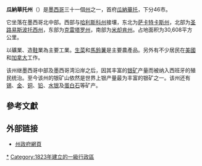 {{Infobox settlement
| name                    = 瓜納華托州<br />{{lang|es|Guanajuato}}
| official_name           = ''Estado Libre y Soberano de Guanajuato''
| native_name_lang        = es
| settlement_type         = [[墨西哥行政區劃|州]]
| image_flag              = Flag of Guanajuato.svg
| flag_size               = 100px
| flag_alt                =
| image_shield            = Coat of arms of Guanajuato.svg
| shield_size             = 60px
| shield_alt              =
| shield_link             = 瓜納華托州徽
| image_seal              = 
| seal_size               = 
| seal_link               = 
| nickname                = <!--NO-->
| motto                   = <!--NO-->
| anthem                  = <!--NO-->
| image_map               = Guanajuato in Mexico (location map scheme).svg
| map_caption             = 瓜納華托州在墨西哥的位置
| coordinates             = {{coord|21|1|N|101|16|W|region:MX-GUA_type:adm1st|display=inline,title}}
| coor_pinpoint           =
| coordinates_footnotes   =
| subdivision_type        = 國家
| subdivision_name        = [[墨西哥|墨西哥]]
| subdivision_type1       = [[首府|首府]]
| subdivision_name1       = [[瓜納華托|瓜納華托]]
| subdivision_type2       = [[墨西哥城市列表|最大城市]]
| subdivision_name2       = [[萊昂_(墨西哥)|萊昂]]
| subdivision_type3       = [[自治區_(墨西哥)|自治區]]
| subdivision_name3       = {{link-en|瓜納華托州自治區|Municipalities of Guanajuato|46}}
| established_title       = {{link-en|主權州|Sovereign state|加入}}
| established_date        = 1823年12月20日<ref>{{cite news| title =La diputación provincial y el federalismo mexicano| url =https://books.google.com/books?id=i_GK_-6deKIC&pg=PA227&lpg=PA227&dq=22+De+Mayo+De+1824+durango&source=bl&ots=eyvDzsrMIz&sig=zYxzmtG7gTQgGV-WNDfHgqcG_kU&hl=es&ei=FtAxS9joN56ltgf-_ojFDg&sa=X&oi=book_result&ct=result&resnum=1&ved=0CAgQ6AEwAA#v=onepage&q=22%20De%20Mayo%20De%201824%20durango&f=false| language =es| website =Books.google.com| accessdate =2018-07-09| archive-date =2021-03-21| archive-url =https://web.archive.org/web/20210321045208/https://books.google.com/books?id=i_GK_-6deKIC&pg=PA227&lpg=PA227&dq=22+De+Mayo+De+1824+durango&source=bl&ots=eyvDzsrMIz&sig=zYxzmtG7gTQgGV-WNDfHgqcG_kU&hl=es&ei=FtAxS9joN56ltgf-_ojFDg&sa=X&oi=book_result&ct=result&resnum=1&ved=0CAgQ6AEwAA#v=onepage&q=22%20De%20Mayo%20De%201824%20durango&f=false| dead-url =no}}</ref>
| established_title2     = {{link-en|墨西哥領土變化|Territorial evolution of Mexico|次序}}
| established_date2      = {{link-en|墨西哥領土變化|Territorial evolution of Mexico|第2位}}
| founder                 =
| seat_type               =
| seat                    =
| government_footnotes    =
| leader_party            =
| leader_title            = {{link-en|墨西哥各州州長列表|List of Mexican state governors|州長}}
| leader_name             = Diego Sinhué Rodríguez Vallejo [[File:PAN_Party_(Mexico).svg|[[National Action Party (Mexico)]]|23px]]
| leader_title1           = [[墨西哥參議院|參議員]]<ref>{{Cite web |title=Senadores por Guanajuato LXI Legislatura |url=http://www.senado.gob.mx/index.php?ver=int&mn=4&sm=4&id=12 |publisher=Senado de la Republica |accessdate=2010-02-21 |deadurl=no |archiveurl=https://web.archive.org/web/20150924100536/http://www.senado.gob.mx/index.php?ver=int&mn=4&sm=4&id=12 |archivedate=2015-09-24 }}</ref>
| leader_name1            = José Erandi Bermúdez Méndez [[File:PAN_Party_(Mexico).svg|PAN]]<br />Alejandra Noemí Reynoso Sánchez [[File:PAN_Party_(Mexico).svg|PAN]]<br />Martha Lucía Micher Camarena [[File:Morena_Party_(Mexico).svg|Morena]]
|leader_title2           = [[墨西哥眾議院|眾議員]]<ref>{{Cite web |title=Listado de Diputados por Grupo Parlamentario del Estado de Durango |url=http://sitl.diputados.gob.mx/LXI_leg/listado_diputados_gpnp.php?tipot=Edo&edot=11 |publisher=Camara de Diputados |accessdate=2010-02-21 |deadurl=no |archiveurl=https://web.archive.org/web/20110720192055/http://sitl.diputados.gob.mx/LXI_leg/listado_diputados_gpnp.php?tipot=Edo&edot=11 |archivedate=2011-07-20 }}</ref>
|leader_name2            = {{Collapsible list
 |title       = [[墨西哥眾議院|聯邦眾議員]]
 |frame_style = border:none; padding: 0;
 |title_style = <!-- (optional) -->
 |list_style  = text-align:left;display:none;
 |1           = • Guillermo Ruíz de Teresa [[File:PRI_logo_(Mexico).svg|PRI]]
 |2           = • Gerardo Sánchez García [[File:PRI_logo_(Mexico).svg|PRI]]
 |3           = • Viviana Agundiz Pérez [[File:PAN_Party_(Mexico).svg|PRI]]
 |4           = • Rubén Arellano Rodríguez [[File:PAN_Party_(Mexico).svg|PRI]]
 |5           = • Cecilia Arévalo Sosa [[File:PAN_Party_(Mexico).svg|PRI]]
 |6           = • Eugenio Arriaga Rojas [[File:PAN_Party_(Mexico).svg|PAN]]
 |7           = • José Bermúdez Méndez [[File:PAN_Party_(Mexico).svg|PAN]]
 |8           = • José De los Cobos Silva [[File:PAN_Party_(Mexico).svg|PAN]]
 |9           = • Lucila Gallegos Camarena [[File:PAN_Party_(Mexico).svg|PAN]]
 |10          = • Tomás Gutiérrez Ramírez [[File:PAN_Party_(Mexico).svg|PAN]]
 |11          = • Ruth Lugo Martínez [[File:PAN_Party_(Mexico).svg|PAN]]
 |12          = • Ramón Merino Loo [[File:PAN_Party_(Mexico).svg|PAN]]
 |13          = • Jaime Oliva Ramírez [[File:PAN_Party_(Mexico).svg|PAN]]
 |14          = • Aránzazu Quintana Padilla [[File:PAN_Party_(Mexico).svg|PAN]]
 |15          = • Noemí Reynoso Sánchez [[File:PAN_Party_(Mexico).svg|PAN]]
 |16          = • Martín Rico Jiménez [[File:PAN_Party_(Mexico).svg|PAN]]
 |17          = • Norma Sánchez Romero [[File:PAN_Party_(Mexico).svg|PAN]]
 |18          = • Javier Usabiaga Arroyo [[File:PAN_Party_(Mexico).svg|PAN]]
 |19          = • Guadalupe Vera H. [[File:PAN_Party_(Mexico).svg|PAN]]
 |20          = • Sixto Alfonso Zetina Soto [[File:PAN_Party_(Mexico).svg|PAN]]
 |21          = • Leticia Orozco Torres
}}
| unit_pref               = 公制
| area_footnotes          = <ref>{{Cite web |title=Resumen |url=http://cuentame.inegi.gob.mx/monografias/informacion/gto/default.aspx?tema=me&e=11 |publisher=Cuentame INEGI |accessdate=2013-02-12 |deadurl=yes |archiveurl=https://web.archive.org/web/20130512110704/http://cuentame.inegi.gob.mx/monografias/informacion/gto/default.aspx?tema=me&e=11 |archivedate=2013-05-12 }}</ref>
| area_total_km2          = 30607
| area_land_km2           =
| area_water_km2          =
| area_water_percent      =
| area_note               = [[墨西哥各州面積列表|第22位]]
| elevation_m             =
| elevation_max_footnotes =<ref>{{Cite web |title=Relieve |url=http://cuentame.inegi.gob.mx/monografias/informacion/gto/territorio/relieve.aspx?tema=me&e=11 |publisher=Cuentame INEGI |accessdate=2010-02-21 |deadurl=yes |archiveurl=https://web.archive.org/web/20100114072631/http://cuentame.inegi.gob.mx/monografias/informacion/gto/territorio/relieve.aspx?tema=me&e=11 |archivedate=2010-01-14 }}</ref>
| elevation_max_m         = 3110
| elevation_max_ft        =
| elevation_min_m         =
| elevation_min_ft        =
| population_footnotes    = <ref>{{cite web|title=Encuesta Intercensal 2015|url=http://www.inegi.org.mx/est/contenidos/proyectos/encuestas/hogares/especiales/ei2015/doc/eic_2015_presentacion.pdf|accessdate=2015-12-08|deadurl=yes|archiveurl=https://web.archive.org/web/20151210230740/http://www.inegi.org.mx/est/contenidos/proyectos/encuestas/hogares/especiales/ei2015/doc/eic_2015_presentacion.pdf|archivedate=2015-12-10}}</ref>
| population_total        = 5,853,677
| population_as_of        = 2015
| population_density_km2  = auto
| population_density_rank = {{link-en|墨西哥各州人口密度列表|List of Mexican states by population density|第5位}}
| population_demonym      = Guanajuatense
| population_note         =
| population_rank         = [[墨西哥各州人口列表|第6位]]
| timezone1               = [[北美中部時區|CST]]
| utc_offset1             = −6
| timezone1_DST           = [[北美中部時區|CDT]]
| utc_offset1_DST         = −5
| postal_code_type        = {{link-en|墨西哥郵政編號|Postal codes in Mexico|郵政編號}}
| postal_code             = 36-38
| area_code_type          = [[電話區號|電話區號]]
| area_code               = {{Collapsible list
|title       = {{link-en|墨西哥電話區號 (400-499)|Area codes in Mexico by code (400-499)|電話區號}}
|frame_style = border:none; padding: 0;
|title_style = <!-- (optional) -->
|list_style  = text-align:left;display:none;
 |1           = • 411
 |2           = • 412
 |3           = • 413
 |4           = • 415
 |5           = • 417
 |6           = • 418
 |7           = • 419
 |8           = • 421
 |9           = • 428
 |10          = • 429
 |11          = • 432
 |12          = • 438
 |13          = • 442
 |14          = • 445
 |15          = • 456
 |16          = • 461
 |17          = • 462
 |18          = • 464
 |19          = • 466
 |20          = • 468
 |21          = • 469
 |22          = • 472
 |23          = • 473
 |24          = • 476
 |25          = • 477
}}
| iso_code                = MX-GUA
| blank_name_sec1         = [[人類發展指數|HDI]]
| blank_info_sec1         = {{increase}} 0.757 <span style="color:#090">高</span> <small>[[墨西哥各州人類發展指數列表|第25位]]</small>
| blank_name_sec2         = [[GDP|GDP]]
| blank_info_sec2         = 25億7594萬[[美元|美元]]{{Ref label|engfactobox|a|}}
| website                 = {{URL|http://www.guanajuato.gob.mx/gto/|Official Web site}}
| footnotes               =
{{note|engoffbox}}a. The state's GDP was 329,720,355 thousand [[Mexican_peso|pesos]] in 2008,<ref>{{cite web |title=Guanajuato. |url=http://www.inegi.org.mx/sistemas/mexicocifras/default.aspx?ent=11 |year=2010 |accessdate=2010-11-05 |deadurl=yes |archiveurl=https://web.archive.org/web/20110420202139/http://www.inegi.org.mx/sistemas/mexicocifras/default.aspx?ent=11 |archivedate=2011-04-20 }}</ref> an amount corresponding to 25,759,402.74 thousand [[Dollar_coin_(United_States)|dollars]], a dollar being worth 12.80 pesos (value as of June 3, 2010).<ref>{{Cite web |title=Reporte: Jueves 3 de Junio del 2010. Cierre del peso mexicano. |url=http://www.pesomexicano.com.mx/archivo/2010/junio/03/reporte-jueves-3-de-junio-del-2010--cierre-del-peso-mexicano.htm#leermas |publisher=www.pesomexicano.com.mx |accessdate=2010-08-10 |deadurl=yes |archiveurl=https://web.archive.org/web/20100608173515/http://www.pesomexicano.com.mx/archivo/2010/junio/03/reporte-jueves-3-de-junio-del-2010--cierre-del-peso-mexicano.htm#leermas |archivedate=2010-06-08 }}</ref>
}}
'''瓜納華托州'''（{{lang-es|Guanajuato}}）是[[墨西哥|墨西哥]]三十一個[[墨西哥行政區劃|州]]之一，首府[[瓜納華托|瓜納華托]]，下分46市。

它坐落在墨西哥北中部。西部与[[哈利斯科州|哈利斯科州]]接壤，东北为[[萨卡特卡斯州|萨卡特卡斯州]]，北部为[[圣路易斯波托西州|圣路易斯波托西州]]，东部为[[克雷塔罗州|克雷塔罗州]]，南部为[[米却肯州|米却肯州]]。占地面积为30,608平方公里。

以礦業、造[[鞋|鞋]]業為主要工業。[[生菜|生菜]]和[[馬鈴薯|馬鈴薯]]是主要農產品。另外有不少居民在[[美國|美國]]和[[加拿大|加拿大]]工作。

该州继墨西哥中部及墨西哥湾沿岸之后，因其丰富的[[银|银矿]]产量而被纳入西班牙的殖民统治。至今该州的银矿山依然是世界上银产量最为丰富的银矿之一。该州还有[[锡|锡]]、[[金|金]]、[[铜|铜]]、[[铅|铅]]、[[水银|水银]]及[[蛋白石|蛋白石]]等矿产。

==參考文獻==
{{reflist}}

== 外部链接 ==
* {{es icon}}[https://web.archive.org/web/20180817090628/http://www.guanajuato.gob.mx/ 州政府網頁]

{{mexico|nocat}}
[[Category:瓜纳华托州|*]]
[[Category:1823年建立的一級行政區|Category:1823年建立的一級行政區]]